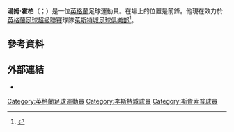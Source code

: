 '''湯姆·霍柏'''（{{lang-en|Tom Hopper}}；{{bd|1993年|12月14日}}）是一位[[英格蘭|英格蘭]]足球運動員。在場上的位置是前鋒。他現在效力於[[英格蘭足球超級聯賽|英格蘭足球超級聯賽]]球隊[[萊斯特城足球俱樂部|萊斯特城足球俱樂部]]<ref>{{cite web|url=http://www.lcfc.com/page/LatestNews/0,,10274~2475259,00.html|title=Tom Hopper Signs Pro Contract|publisher=Leicester City F.C.|accessdate=1 March 2015|date=7 October 2011|archiveurl=https://web.archive.org/web/20111009074328/http://www.lcfc.com/page/LatestNews/0,,10274~2475259,00.html|archivedate=2011年10月9日|deadurl=yes}}</ref>。
==參考資料==
{{Reflist}}

==外部連結==
*{{soccerbase|63957}}

{{DEFAULTSORT:Hopper, Tom}}
[[Category:英格蘭足球運動員|Category:英格蘭足球運動員]]
[[Category:李斯特城球員|Category:李斯特城球員]]
[[Category:斯肯索普球員|Category:斯肯索普球員]]
{{Sport-bio-stub}}